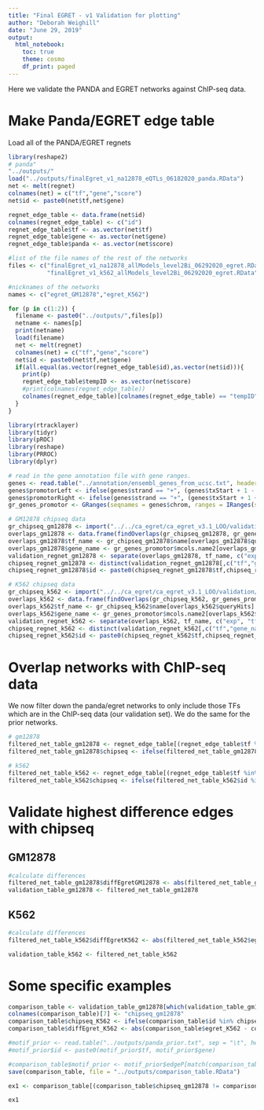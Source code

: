 ```yaml
---
title: "Final EGRET - v1 Validation for plotting"
author: "Deborah Weighill"
date: "June 29, 2019"
output:
  html_notebook:
    toc: true
    theme: cosmo
    df_print: paged
---
```



Here we validate the PANDA and EGRET networks against ChIP-seq data.


# Make Panda/EGRET edge table

Load all of the PANDA/EGRET regnets

```r
library(reshape2)
# panda"
"../outputs/"
load("../outputs/finalEgret_v1_na12878_eQTLs_06182020_panda.RData")
net <- melt(regnet)
colnames(net) = c("tf","gene","score")
net$id <- paste0(net$tf,net$gene)

regnet_edge_table <- data.frame(net$id)
colnames(regnet_edge_table) <- c("id")
regnet_edge_table$tf <- as.vector(net$tf)
regnet_edge_table$gene <- as.vector(net$gene)
regnet_edge_table$panda <- as.vector(net$score)

#list of the file names of the rest of the networks
files <- c("finalEgret_v1_na12878_allModels_level2Bi_06292020_egret.RData",
           "finalEgret_v1_k562_allModels_level2Bi_06292020_egret.RData")

#nicknames of the networks
names <- c("egret_GM12878","egret_K562")

for (p in c(1:2)) {
  filename <- paste0("../outputs/",files[p])
  netname <- names[p]
  print(netname)
  load(filename)
  net <- melt(regnet)
  colnames(net) = c("tf","gene","score")
  net$id <- paste0(net$tf,net$gene)
  if(all.equal(as.vector(regnet_edge_table$id),as.vector(net$id))){
    print(p)
    regnet_edge_table$tempID <- as.vector(net$score)
    #print(colnames(regnet_edge_table))
    colnames(regnet_edge_table)[colnames(regnet_edge_table) == "tempID"] <- netname
  }
}
```


```r
library(rtracklayer)
library(tidyr)
library(pROC)
library(reshape)
library(PRROC)
library(dplyr)

# read in the gene annotation file with gene ranges.
genes <- read.table("../annotation/ensembl_genes_from_ucsc.txt", header = TRUE,sep = "\t")
genes$promotorLeft <- ifelse(genes$strand == "+", (genes$txStart + 1 - 750), (genes$txEnd-250))
genes$promotorRight <- ifelse(genes$strand == "+", (genes$txStart + 1 + 250), (genes$txEnd+750))
gr_genes_promotor <- GRanges(seqnames = genes$chrom, ranges = IRanges(start = genes$promotorLeft, end = genes$promotorRight), strand = NULL, mcols = genes[,13:15])

# GM12878 chipseq data
gr_chipseq_gm12878 <- import("../../ca_egret/ca_egret_v3.1_LOO/validation/GM12878_remap2018_all_macs2_hg19_v1_2.bed")
overlaps_gm12878 <- data.frame(findOverlaps(gr_chipseq_gm12878, gr_genes_promotor))
overlaps_gm12878$tf_name <- gr_chipseq_gm12878$name[overlaps_gm12878$queryHits]
overlaps_gm12878$gene_name <- gr_genes_promotor$mcols.name2[overlaps_gm12878$subjectHits]
validation_regnet_gm12878 <- separate(overlaps_gm12878, tf_name, c("exp", "tf", "cell line"), "\\.")
chipseq_regnet_gm12878 <- distinct(validation_regnet_gm12878[,c("tf","gene_name")])
chipseq_regnet_gm12878$id <- paste0(chipseq_regnet_gm12878$tf,chipseq_regnet_gm12878$gene)

# K562 chipseq data
gr_chipseq_k562 <- import("../../ca_egret/ca_egret_v3.1_LOO/validation/K562_remap2018_all_macs2_hg19_v1_2.bed")
overlaps_k562 <- data.frame(findOverlaps(gr_chipseq_k562, gr_genes_promotor))
overlaps_k562$tf_name <- gr_chipseq_k562$name[overlaps_k562$queryHits]
overlaps_k562$gene_name <- gr_genes_promotor$mcols.name2[overlaps_k562$subjectHits]
validation_regnet_k562 <- separate(overlaps_k562, tf_name, c("exp", "tf", "cell line"), "\\.")
chipseq_regnet_k562 <- distinct(validation_regnet_k562[,c("tf","gene_name")])
chipseq_regnet_k562$id <- paste0(chipseq_regnet_k562$tf,chipseq_regnet_k562$gene)
```

# Overlap networks with ChIP-seq data
We now filter down the panda/egret networks to only include those TFs which are in the ChIP-seq data (our validation set). We do the same for the prior networks.
```r
# gm12878
filtered_net_table_gm12878 <- regnet_edge_table[(regnet_edge_table$tf %in% chipseq_regnet_gm12878$tf) ,]
filtered_net_table_gm12878$chipseq <- ifelse(filtered_net_table_gm12878$id %in% chipseq_regnet_gm12878$id,1,0)

# k562 
filtered_net_table_k562 <- regnet_edge_table[(regnet_edge_table$tf %in% chipseq_regnet_k562$tf) ,]
filtered_net_table_k562$chipseq <- ifelse(filtered_net_table_k562$id %in% chipseq_regnet_k562$id,1,0)

```


# Validate highest difference edges with chipseq
## GM12878
```r
#calculate differences
filtered_net_table_gm12878$diffEgretGM12878 <- abs(filtered_net_table_gm12878$egret_GM12878 - filtered_net_table_gm12878$panda)
validation_table_gm12878 <- filtered_net_table_gm12878
```



## K562
```r
#calculate differences
filtered_net_table_k562$diffEgretK562 <- abs(filtered_net_table_k562$egret_K562 - filtered_net_table_k562$panda)

validation_table_k562 <- filtered_net_table_k562
```



# Some specific examples
```r
comparison_table <- validation_table_gm12878[which(validation_table_gm12878$tf %in% validation_table_k562$tf),]
colnames(comparison_table)[7] <- "chipseq_gm12878"
comparison_table$chipseq_K562 <- ifelse(comparison_table$id %in% chipseq_regnet_k562$id,1,0)
comparison_table$diffEgret_K562 <- abs(comparison_table$egret_K562 - comparison_table$panda)

#motif_prior <- read.table("../outputs/panda_prior.txt", sep = "\t", header = TRUE)
#motif_prior$id <- paste0(motif_prior$tf, motif_prior$gene)

#comparison_table$motif_prior <- motif_prior$edgeP[match(comparison_table$id, motif_prior$id)]
save(comparison_table, file = "../outputs/comparison_table.RData")
```

```r

ex1 <- comparison_table[(comparison_table$chipseq_gm12878 != comparison_table$chipseq_K562) & (comparison_table$diffEgretGM12878 > 0.5),]

ex1


```

